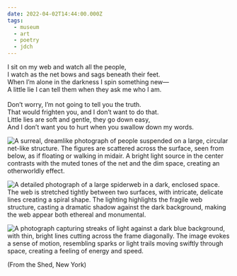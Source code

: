 ```yaml
---
date: 2022-04-02T14:44:00.000Z
tags:
  - museum
  - art
  - poetry
  - jdch
---
```

I sit on my web and watch all the people,<br/>
I watch as the net bows and sags beneath their feet.<br/>
When I’m alone in the darkness I spin something new—<br/>
A little lie I can tell them when they ask me who I am.<br/><br/>
Don’t worry, I’m not going to tell you the truth.<br/>
That would frighten you, and I don’t want to do that.<br/>
Little lies are soft and gentle, they go down easy,<br/>
And I don’t want you to hurt when you swallow down my words.

![A surreal, dreamlike photograph of people suspended on a large, circular net-like structure. The figures are scattered across the surface, seen from below, as if floating or walking in midair. A bright light source in the center contrasts with the muted tones of the net and the dim space, creating an otherworldly effect.](/assets/art/20220402-IMG_1374.jpg "<i>Free the Air: How to hear the universe in a spider/web</i>, by Tomás Saraceno")

![A detailed photograph of a large spiderweb in a dark, enclosed space. The web is stretched tightly between two surfaces, with intricate, delicate lines creating a spiral shape. The lighting highlights the fragile web structure, casting a dramatic shadow against the dark background, making the web appear both ethereal and monumental.](/assets/art/20220402-IMG_1398.jpg "<i>Webs of At-tent(s)-ion</i>, by Tomás Saraceno")

![A photograph capturing streaks of light against a dark blue background, with thin, bright lines cutting across the frame diagonally. The image evokes a sense of motion, resembling sparks or light trails moving swiftly through space, creating a feeling of energy and speed.](/assets/art/20220402-IMG_1414.jpg "<i>Particular Matter(s)</i>, by Tomás Saraceno")

(From the Shed, New York)
